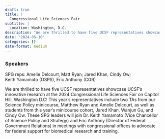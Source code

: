 ```yaml
---
draft: true 
title: |
  Congressional Life Sciences Fair
subtitle: |
  Location: Washington, D.C.
description: "We are thrilled to have five UCSF representatives showcase UCSF's innovative research at the 2024 Congressional Life Sciences Fair on Capitol Hill, Washington D.C! This year's representatives include two TAs from our Science Policy minicourse, Matthew Ryan and Amelie Delcourt, as well as students from this year's minicourse cohort, Jared Khan, Wanjun Gu, and Cindy Ow."
date: '2024-06-10'
categories: []
date-format: medium 
---
```



### Speakers  
SPG reps: Amelie Delcourt, Matt Ryan; Jared Khan, Cindy Ow;  
Keith Yamamoto (OSPS), Eric Anthony (CGR)

We are thrilled to have five UCSF representatives showcase UCSF's innovative research at the 2024 Congressional Life Sciences Fair on Capitol Hill, Washington D.C! This year's representatives include two TAs from our Science Policy minicourse, Matthew Ryan and Amelie Delcourt, as well as students from this year's minicourse cohort, Jared Khan, Wanjun Gu, and Cindy Ow. These SPG leaders will join Dr. Keith Yamamoto (Vice Chancellor of Science Policy and Strategy) and Eric Anthony (Director of Federal Government Relations) in meetings with congressional offices to advocate for federal support for biomedical research and training.


